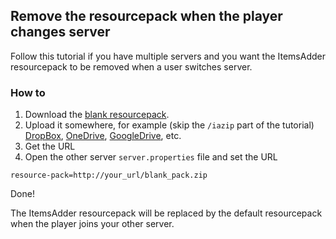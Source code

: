 
## Remove the resourcepack when the player changes server

Follow this tutorial if you have multiple servers and you want the ItemsAdder resourcepack to be removed when a user switches server.

### How to

1. Download the [blank resourcepack](http://matteodev.it/spigot/itemsadder/blank_pack.zip).
2. Upload it somewhere, for example (skip the `/iazip` part of the tutorial) [DropBox](../../plugin-usage/resourcepack-hosting/resourcepack-on-dropbox.md), [OneDrive](../../plugin-usage/resourcepack-hosting/onedrive.md), [GoogleDrive](../../plugin-usage/resourcepack-hosting/google-drive.md), etc.
3. Get the URL
4. Open the other server `server.properties` file and set the URL


```properties server.properties lines icon="properties"
resource-pack=http://your_url/blank_pack.zip
```


Done!

The ItemsAdder resourcepack will be replaced by the default resourcepack when the player joins your other server.